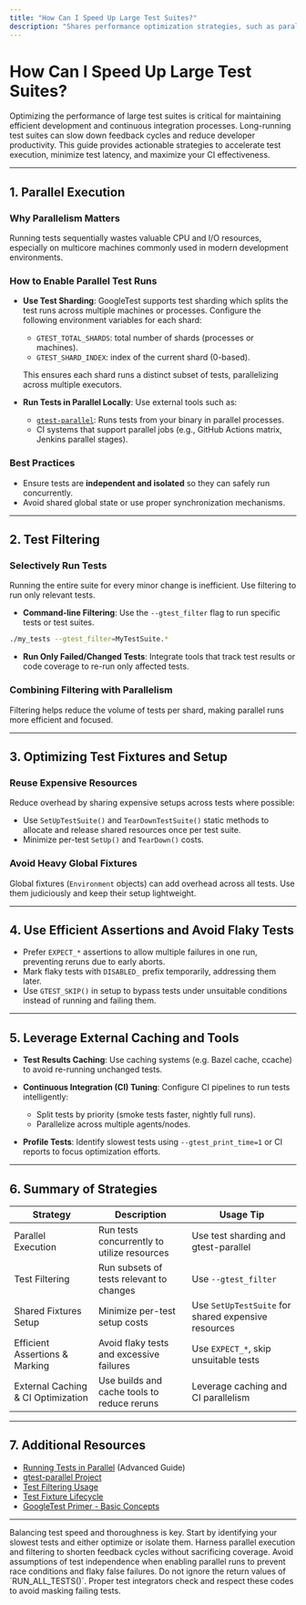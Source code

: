 ```yaml
---
title: "How Can I Speed Up Large Test Suites?"
description: "Shares performance optimization strategies, such as parallel execution, test filtering, and leveraging external tools, to help users reduce test latency and maximize CI effectiveness."
---
```


# How Can I Speed Up Large Test Suites?

Optimizing the performance of large test suites is critical for maintaining efficient development and continuous integration processes. Long-running test suites can slow down feedback cycles and reduce developer productivity. This guide provides actionable strategies to accelerate test execution, minimize test latency, and maximize your CI effectiveness.

---

## 1. Parallel Execution

### Why Parallelism Matters

Running tests sequentially wastes valuable CPU and I/O resources, especially on multicore machines commonly used in modern development environments.

### How to Enable Parallel Test Runs

- **Use Test Sharding**: GoogleTest supports test sharding which splits the test runs across multiple machines or processes. Configure the following environment variables for each shard:
  - `GTEST_TOTAL_SHARDS`: total number of shards (processes or machines).
  - `GTEST_SHARD_INDEX`: index of the current shard (0-based).

  This ensures each shard runs a distinct subset of tests, parallelizing across multiple executors.

- **Run Tests in Parallel Locally**: Use external tools such as:

  - [`gtest-parallel`](https://github.com/google/gtest-parallel): Runs tests from your binary in parallel processes.
  - CI systems that support parallel jobs (e.g., GitHub Actions matrix, Jenkins parallel stages).

### Best Practices

- Ensure tests are **independent and isolated** so they can safely run concurrently.
- Avoid shared global state or use proper synchronization mechanisms.

---

## 2. Test Filtering

### Selectively Run Tests

Running the entire suite for every minor change is inefficient. Use filtering to run only relevant tests.

- **Command-line Filtering**: Use the `--gtest_filter` flag to run specific tests or test suites.

```bash
./my_tests --gtest_filter=MyTestSuite.*
```

- **Run Only Failed/Changed Tests**: Integrate tools that track test results or code coverage to re-run only affected tests.

### Combining Filtering with Parallelism

Filtering helps reduce the volume of tests per shard, making parallel runs more efficient and focused.

---

## 3. Optimizing Test Fixtures and Setup

### Reuse Expensive Resources

Reduce overhead by sharing expensive setups across tests where possible:

- Use `SetUpTestSuite()` and `TearDownTestSuite()` static methods to allocate and release shared resources once per test suite.
- Minimize per-test `SetUp()` and `TearDown()` costs.

### Avoid Heavy Global Fixtures

Global fixtures (`Environment` objects) can add overhead across all tests. Use them judiciously and keep their setup lightweight.

---

## 4. Use Efficient Assertions and Avoid Flaky Tests

- Prefer `EXPECT_*` assertions to allow multiple failures in one run, preventing reruns due to early aborts.
- Mark flaky tests with `DISABLED_` prefix temporarily, addressing them later.
- Use `GTEST_SKIP()` in setup to bypass tests under unsuitable conditions instead of running and failing them.

---

## 5. Leverage External Caching and Tools

- **Test Results Caching**: Use caching systems (e.g. Bazel cache, ccache) to avoid re-running unchanged tests.
- **Continuous Integration (CI) Tuning**: Configure CI pipelines to run tests intelligently:
  - Split tests by priority (smoke tests faster, nightly full runs).
  - Parallelize across multiple agents/nodes.

- **Profile Tests**: Identify slowest tests using `--gtest_print_time=1` or CI reports to focus optimization efforts.

---

## 6. Summary of Strategies

| Strategy                     | Description                                    | Usage Tip                                   |
|------------------------------|------------------------------------------------|---------------------------------------------|
| Parallel Execution           | Run tests concurrently to utilize resources    | Use test sharding and gtest-parallel        |
| Test Filtering               | Run subsets of tests relevant to changes       | Use `--gtest_filter`                         |
| Shared Fixtures Setup       | Minimize per-test setup costs                    | Use `SetUpTestSuite` for shared expensive resources |
| Efficient Assertions & Marking | Avoid flaky tests and excessive failures       | Use `EXPECT_*`, skip unsuitable tests       |
| External Caching & CI Optimization | Use builds and cache tools to reduce reruns | Leverage caching and CI parallelism          |

---

## 7. Additional Resources

- [Running Tests in Parallel](../advanced.md#running-tests-in-parallel) (Advanced Guide)
- [gtest-parallel Project](https://github.com/google/gtest-parallel)
- [Test Filtering Usage](reference/testing.md#running-a-subset-of-the-tests)
- [Test Fixture Lifecycle](api-reference/testing-core/test-fixture-lifecycle.md)
- [GoogleTest Primer - Basic Concepts](docs/primer.md)

---

<Tip>
Balancing test speed and thoroughness is key. Start by identifying your slowest tests and either optimize or isolate them. Harness parallel execution and filtering to shorten feedback cycles without sacrificing coverage.
</Tip>

<Note>
Avoid assumptions of test independence when enabling parallel runs to prevent race conditions and flaky false failures.
</Note>

<Warning>
Do not ignore the return values of `RUN_ALL_TESTS()`. Proper test integrators check and respect these codes to avoid masking failing tests.
</Warning>